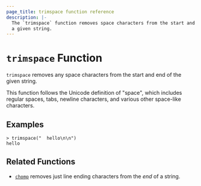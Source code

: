 ```yaml
---
page_title: trimspace function reference
description: |-
  The `trimspace` function removes space characters from the start and end of
  a given string. 
---
```


# `trimspace` Function

`trimspace` removes any space characters from the start and end of the given
string.

This function follows the Unicode definition of "space", which includes
regular spaces, tabs, newline characters, and various other space-like
characters.

## Examples

```shell-session
> trimspace("  hello\n\n")
hello
```

## Related Functions

- [`chomp`](/packer/docs/templates/hcl_templates/functions/string/chomp) removes just line ending characters from the _end_ of
  a string.
